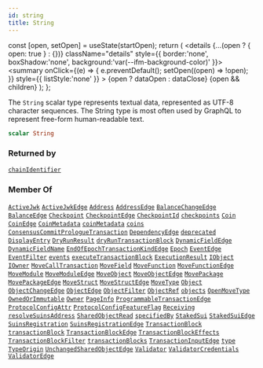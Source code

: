 ```yaml
---
id: string
title: String
---
```









  const [open, setOpen] = useState(startOpen);
  return (
    <details {...(open ? { open: true } : {})} className="details" style={{ border:'none', boxShadow:'none', background:'var(--ifm-background-color)' }}>
      <summary
        onClick={(e) => {
          e.preventDefault();
          setOpen((open) => !open);
        }}
        style={{ listStyle:'none' }}
      >
      {open ? dataOpen : dataClose}
      </summary>
      {open && children}
    </details>
  );
};








The `String` scalar type represents textual data, represented as UTF-8 character sequences. The String type is most often used by GraphQL to represent free-form human-readable text.


```graphql
scalar String
```






### Returned by

[`chainIdentifier`](/references/sui-api/sui-graphql/reference/queries/chain-identifier)  <Badge class="badge badge--secondary" text="query"/>

### Member Of

[`ActiveJwk`](/references/sui-api/sui-graphql/reference/objects/active-jwk)  <Badge class="badge badge--secondary" text="object"/><Bullet />[`ActiveJwkEdge`](/references/sui-api/sui-graphql/reference/objects/active-jwk-edge)  <Badge class="badge badge--secondary" text="object"/><Bullet />[`Address`](/references/sui-api/sui-graphql/reference/objects/address)  <Badge class="badge badge--secondary" text="object"/><Bullet />[`AddressEdge`](/references/sui-api/sui-graphql/reference/objects/address-edge)  <Badge class="badge badge--secondary" text="object"/><Bullet />[`BalanceChangeEdge`](/references/sui-api/sui-graphql/reference/objects/balance-change-edge)  <Badge class="badge badge--secondary" text="object"/><Bullet />[`BalanceEdge`](/references/sui-api/sui-graphql/reference/objects/balance-edge)  <Badge class="badge badge--secondary" text="object"/><Bullet />[`Checkpoint`](/references/sui-api/sui-graphql/reference/objects/checkpoint)  <Badge class="badge badge--secondary" text="object"/><Bullet />[`CheckpointEdge`](/references/sui-api/sui-graphql/reference/objects/checkpoint-edge)  <Badge class="badge badge--secondary" text="object"/><Bullet />[`CheckpointId`](/references/sui-api/sui-graphql/reference/inputs/checkpoint-id)  <Badge class="badge badge--secondary" text="input"/><Bullet />[`checkpoints`](/references/sui-api/sui-graphql/reference/queries/checkpoints)  <Badge class="badge badge--secondary" text="query"/><Bullet />[`Coin`](/references/sui-api/sui-graphql/reference/objects/coin)  <Badge class="badge badge--secondary" text="object"/><Bullet />[`CoinEdge`](/references/sui-api/sui-graphql/reference/objects/coin-edge)  <Badge class="badge badge--secondary" text="object"/><Bullet />[`CoinMetadata`](/references/sui-api/sui-graphql/reference/objects/coin-metadata)  <Badge class="badge badge--secondary" text="object"/><Bullet />[`coinMetadata`](/references/sui-api/sui-graphql/reference/queries/coin-metadata)  <Badge class="badge badge--secondary" text="query"/><Bullet />[`coins`](/references/sui-api/sui-graphql/reference/queries/coins)  <Badge class="badge badge--secondary" text="query"/><Bullet />[`ConsensusCommitPrologueTransaction`](/references/sui-api/sui-graphql/reference/objects/consensus-commit-prologue-transaction)  <Badge class="badge badge--secondary" text="object"/><Bullet />[`DependencyEdge`](/references/sui-api/sui-graphql/reference/objects/dependency-edge)  <Badge class="badge badge--secondary" text="object"/><Bullet />[`deprecated`](/references/sui-api/sui-graphql/reference/directives/deprecated)  <Badge class="badge badge--secondary" text="directive"/><Bullet />[`DisplayEntry`](/references/sui-api/sui-graphql/reference/objects/display-entry)  <Badge class="badge badge--secondary" text="object"/><Bullet />[`DryRunResult`](/references/sui-api/sui-graphql/reference/objects/dry-run-result)  <Badge class="badge badge--secondary" text="object"/><Bullet />[`dryRunTransactionBlock`](/references/sui-api/sui-graphql/reference/queries/dry-run-transaction-block)  <Badge class="badge badge--secondary" text="query"/><Bullet />[`DynamicFieldEdge`](/references/sui-api/sui-graphql/reference/objects/dynamic-field-edge)  <Badge class="badge badge--secondary" text="object"/><Bullet />[`DynamicFieldName`](/references/sui-api/sui-graphql/reference/inputs/dynamic-field-name)  <Badge class="badge badge--secondary" text="input"/><Bullet />[`EndOfEpochTransactionKindEdge`](/references/sui-api/sui-graphql/reference/objects/end-of-epoch-transaction-kind-edge)  <Badge class="badge badge--secondary" text="object"/><Bullet />[`Epoch`](/references/sui-api/sui-graphql/reference/objects/epoch)  <Badge class="badge badge--secondary" text="object"/><Bullet />[`EventEdge`](/references/sui-api/sui-graphql/reference/objects/event-edge)  <Badge class="badge badge--secondary" text="object"/><Bullet />[`EventFilter`](/references/sui-api/sui-graphql/reference/inputs/event-filter)  <Badge class="badge badge--secondary" text="input"/><Bullet />[`events`](/references/sui-api/sui-graphql/reference/queries/events)  <Badge class="badge badge--secondary" text="query"/><Bullet />[`executeTransactionBlock`](/references/sui-api/sui-graphql/reference/mutations/execute-transaction-block)  <Badge class="badge badge--secondary" text="mutation"/><Bullet />[`ExecutionResult`](/references/sui-api/sui-graphql/reference/objects/execution-result)  <Badge class="badge badge--secondary" text="object"/><Bullet />[`IObject`](/references/sui-api/sui-graphql/reference/interfaces/iobject)  <Badge class="badge badge--secondary" text="interface"/><Bullet />[`IOwner`](/references/sui-api/sui-graphql/reference/interfaces/iowner)  <Badge class="badge badge--secondary" text="interface"/><Bullet />[`MoveCallTransaction`](/references/sui-api/sui-graphql/reference/objects/move-call-transaction)  <Badge class="badge badge--secondary" text="object"/><Bullet />[`MoveField`](/references/sui-api/sui-graphql/reference/objects/move-field)  <Badge class="badge badge--secondary" text="object"/><Bullet />[`MoveFunction`](/references/sui-api/sui-graphql/reference/objects/move-function)  <Badge class="badge badge--secondary" text="object"/><Bullet />[`MoveFunctionEdge`](/references/sui-api/sui-graphql/reference/objects/move-function-edge)  <Badge class="badge badge--secondary" text="object"/><Bullet />[`MoveModule`](/references/sui-api/sui-graphql/reference/objects/move-module)  <Badge class="badge badge--secondary" text="object"/><Bullet />[`MoveModuleEdge`](/references/sui-api/sui-graphql/reference/objects/move-module-edge)  <Badge class="badge badge--secondary" text="object"/><Bullet />[`MoveObject`](/references/sui-api/sui-graphql/reference/objects/move-object)  <Badge class="badge badge--secondary" text="object"/><Bullet />[`MoveObjectEdge`](/references/sui-api/sui-graphql/reference/objects/move-object-edge)  <Badge class="badge badge--secondary" text="object"/><Bullet />[`MovePackage`](/references/sui-api/sui-graphql/reference/objects/move-package)  <Badge class="badge badge--secondary" text="object"/><Bullet />[`MovePackageEdge`](/references/sui-api/sui-graphql/reference/objects/move-package-edge)  <Badge class="badge badge--secondary" text="object"/><Bullet />[`MoveStruct`](/references/sui-api/sui-graphql/reference/objects/move-struct)  <Badge class="badge badge--secondary" text="object"/><Bullet />[`MoveStructEdge`](/references/sui-api/sui-graphql/reference/objects/move-struct-edge)  <Badge class="badge badge--secondary" text="object"/><Bullet />[`MoveType`](/references/sui-api/sui-graphql/reference/objects/move-type)  <Badge class="badge badge--secondary" text="object"/><Bullet />[`Object`](/references/sui-api/sui-graphql/reference/objects/object)  <Badge class="badge badge--secondary" text="object"/><Bullet />[`ObjectChangeEdge`](/references/sui-api/sui-graphql/reference/objects/object-change-edge)  <Badge class="badge badge--secondary" text="object"/><Bullet />[`ObjectEdge`](/references/sui-api/sui-graphql/reference/objects/object-edge)  <Badge class="badge badge--secondary" text="object"/><Bullet />[`ObjectFilter`](/references/sui-api/sui-graphql/reference/inputs/object-filter)  <Badge class="badge badge--secondary" text="input"/><Bullet />[`ObjectRef`](/references/sui-api/sui-graphql/reference/inputs/object-ref)  <Badge class="badge badge--secondary" text="input"/><Bullet />[`objects`](/references/sui-api/sui-graphql/reference/queries/objects)  <Badge class="badge badge--secondary" text="query"/><Bullet />[`OpenMoveType`](/references/sui-api/sui-graphql/reference/objects/open-move-type)  <Badge class="badge badge--secondary" text="object"/><Bullet />[`OwnedOrImmutable`](/references/sui-api/sui-graphql/reference/objects/owned-or-immutable)  <Badge class="badge badge--secondary" text="object"/><Bullet />[`Owner`](/references/sui-api/sui-graphql/reference/objects/owner)  <Badge class="badge badge--secondary" text="object"/><Bullet />[`PageInfo`](/references/sui-api/sui-graphql/reference/objects/page-info)  <Badge class="badge badge--secondary" text="object"/><Bullet />[`ProgrammableTransactionEdge`](/references/sui-api/sui-graphql/reference/objects/programmable-transaction-edge)  <Badge class="badge badge--secondary" text="object"/><Bullet />[`ProtocolConfigAttr`](/references/sui-api/sui-graphql/reference/objects/protocol-config-attr)  <Badge class="badge badge--secondary" text="object"/><Bullet />[`ProtocolConfigFeatureFlag`](/references/sui-api/sui-graphql/reference/objects/protocol-config-feature-flag)  <Badge class="badge badge--secondary" text="object"/><Bullet />[`Receiving`](/references/sui-api/sui-graphql/reference/objects/receiving)  <Badge class="badge badge--secondary" text="object"/><Bullet />[`resolveSuinsAddress`](/references/sui-api/sui-graphql/reference/queries/resolve-suins-address)  <Badge class="badge badge--secondary" text="query"/><Bullet />[`SharedObjectRead`](/references/sui-api/sui-graphql/reference/objects/shared-object-read)  <Badge class="badge badge--secondary" text="object"/><Bullet />[`specifiedBy`](/references/sui-api/sui-graphql/reference/directives/specified-by)  <Badge class="badge badge--secondary" text="directive"/><Bullet />[`StakedSui`](/references/sui-api/sui-graphql/reference/objects/staked-sui)  <Badge class="badge badge--secondary" text="object"/><Bullet />[`StakedSuiEdge`](/references/sui-api/sui-graphql/reference/objects/staked-sui-edge)  <Badge class="badge badge--secondary" text="object"/><Bullet />[`SuinsRegistration`](/references/sui-api/sui-graphql/reference/objects/suins-registration)  <Badge class="badge badge--secondary" text="object"/><Bullet />[`SuinsRegistrationEdge`](/references/sui-api/sui-graphql/reference/objects/suins-registration-edge)  <Badge class="badge badge--secondary" text="object"/><Bullet />[`TransactionBlock`](/references/sui-api/sui-graphql/reference/objects/transaction-block)  <Badge class="badge badge--secondary" text="object"/><Bullet />[`transactionBlock`](/references/sui-api/sui-graphql/reference/queries/transaction-block)  <Badge class="badge badge--secondary" text="query"/><Bullet />[`TransactionBlockEdge`](/references/sui-api/sui-graphql/reference/objects/transaction-block-edge)  <Badge class="badge badge--secondary" text="object"/><Bullet />[`TransactionBlockEffects`](/references/sui-api/sui-graphql/reference/objects/transaction-block-effects)  <Badge class="badge badge--secondary" text="object"/><Bullet />[`TransactionBlockFilter`](/references/sui-api/sui-graphql/reference/inputs/transaction-block-filter)  <Badge class="badge badge--secondary" text="input"/><Bullet />[`transactionBlocks`](/references/sui-api/sui-graphql/reference/queries/transaction-blocks)  <Badge class="badge badge--secondary" text="query"/><Bullet />[`TransactionInputEdge`](/references/sui-api/sui-graphql/reference/objects/transaction-input-edge)  <Badge class="badge badge--secondary" text="object"/><Bullet />[`type`](/references/sui-api/sui-graphql/reference/queries/type)  <Badge class="badge badge--secondary" text="query"/><Bullet />[`TypeOrigin`](/references/sui-api/sui-graphql/reference/objects/type-origin)  <Badge class="badge badge--secondary" text="object"/><Bullet />[`UnchangedSharedObjectEdge`](/references/sui-api/sui-graphql/reference/objects/unchanged-shared-object-edge)  <Badge class="badge badge--secondary" text="object"/><Bullet />[`Validator`](/references/sui-api/sui-graphql/reference/objects/validator)  <Badge class="badge badge--secondary" text="object"/><Bullet />[`ValidatorCredentials`](/references/sui-api/sui-graphql/reference/objects/validator-credentials)  <Badge class="badge badge--secondary" text="object"/><Bullet />[`ValidatorEdge`](/references/sui-api/sui-graphql/reference/objects/validator-edge)  <Badge class="badge badge--secondary" text="object"/>

